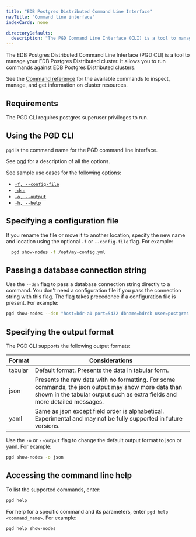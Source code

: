 ```yaml
---
title: "EDB Postgres Distributed Command Line Interface"
navTitle: "Command line interface"
indexCards: none

directoryDefaults:
  description: "The PGD Command Line Interface (CLI) is a tool to manage your EDB Postgres Distributed cluster"
---
```


The EDB Postgres Distributed Command Line Interface (PGD CLI) is a tool to manage your EDB Postgres Distributed cluster. It allows you to run commands against EDB Postgres Distributed  clusters. 

See the [Command reference](command_ref) for the available commands to inspect, manage, and get information on cluster resources.

## Requirements

The PGD CLI requires postgres superuser privileges to run.

## Using the PGD CLI
`pgd` is the command name for the PGD command line interface.

See [pgd](command_ref) for a description of all the options.

See sample use cases for the following options:
- [`-f, --config-file`](#specifying-a-configuration-file)
- [`-dsn`](#passing-a-database-connection-string-directly-to-a-command)
- [`-o, --output`](#specifying-the-output-format)
- [`-h, --help`](#accessing-the-command-line-help)


## Specifying a configuration file

If you rename the file or move it to another location, specify the new name and location using the optional `-f` or `--config-file` flag. For example:

```sh
  pgd show-nodes -f /opt/my-config.yml
```

## Passing a database connection string 

Use the `--dsn` flag to pass a database connection string directly to a command. You don't need a configuration file if you pass the connection string with this flag. The flag takes precedence if a configuration file is present. For example:

```sh
pgd show-nodes --dsn "host=bdr-a1 port=5432 dbname=bdrdb user=postgres "
```
## Specifying the output format

The PGD CLI supports the following output formats:

| Format  | Considerations |
| ------- | -------------- |
| tabular | Default format. Presents the data in tabular form.|
| json    | Presents the raw data with no formatting. For some commands, the json output may show more data than shown in the tabular output such as extra fields and more detailed messages. |
| yaml    | Same as json except field order is alphabetical. Experimental and may not be fully supported in future versions. |

Use the `-o` or `--output` flag to change the default output format to json or yaml. For example:

```sh
pgd show-nodes -o json
```
## Accessing the command line help

To list the supported commands, enter:

```sh
pgd help
```

For help for a specific command and its parameters, enter `pgd help <command_name>`. For example:

```sh
pgd help show-nodes
```